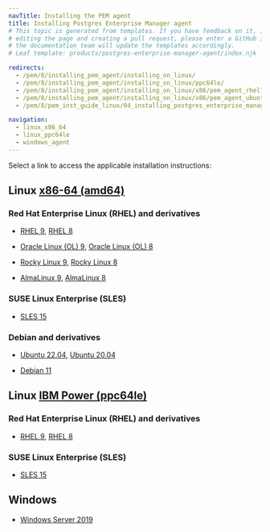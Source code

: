 ```yaml
---
navTitle: Installing the PEM agent
title: Installing Postgres Enterprise Manager agent
# This topic is generated from templates. If you have feedback on it, instead of
# editing the page and creating a pull request, please enter a GitHub issue and
# the documentation team will update the templates accordingly.
# Leaf template: products/postgres-enterprise-manager-agent/index.njk

redirects:
  - /pem/8/installing_pem_agent/installing_on_linux/
  - /pem/8/installing_pem_agent/installing_on_linux/ppc64le/
  - /pem/8/installing_pem_agent/installing_on_linux/x86/pem_agent_rhel7_x86/
  - /pem/8/installing_pem_agent/installing_on_linux/x86/pem_agent_ubuntu18_x86/
  - /pem/8/pem_inst_guide_linux/04_installing_postgres_enterprise_manager/08_installing_pem_agent_on_linux/

navigation:
  - linux_x86_64
  - linux_ppc64le
  - windows_agent
---
```


Select a link to access the applicable installation instructions:

## Linux [x86-64 (amd64)](linux_x86_64)

### Red Hat Enterprise Linux (RHEL) and derivatives

- [RHEL 9](linux_x86_64/pem_agent_rhel_9), [RHEL 8](linux_x86_64/pem_agent_rhel_8)

- [Oracle Linux (OL) 9](linux_x86_64/pem_agent_rhel_9), [Oracle Linux (OL) 8](linux_x86_64/pem_agent_rhel_8)

- [Rocky Linux 9](linux_x86_64/pem_agent_other_linux_9), [Rocky Linux 8](linux_x86_64/pem_agent_other_linux_8)

- [AlmaLinux 9](linux_x86_64/pem_agent_other_linux_9), [AlmaLinux 8](linux_x86_64/pem_agent_other_linux_8)

### SUSE Linux Enterprise (SLES)

- [SLES 15](linux_x86_64/pem_agent_sles_15)

### Debian and derivatives

- [Ubuntu 22.04](linux_x86_64/pem_agent_ubuntu_22), [Ubuntu 20.04](linux_x86_64/pem_agent_ubuntu_20)

- [Debian 11](linux_x86_64/pem_agent_debian_11)

## Linux [IBM Power (ppc64le)](linux_ppc64le)

### Red Hat Enterprise Linux (RHEL) and derivatives

- [RHEL 9](linux_ppc64le/pem_agent_rhel_9), [RHEL 8](linux_ppc64le/pem_agent_rhel_8)

### SUSE Linux Enterprise (SLES)

- [SLES 15](linux_ppc64le/pem_agent_sles_15)

## Windows

- [Windows Server 2019](windows_agent)
